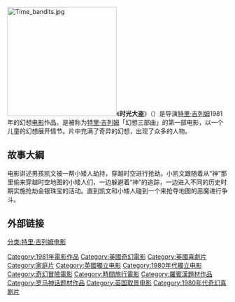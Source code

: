 [[File:Time_bandits.jpg|250px]]《'''时光大盗'''》（{{lang-en|'''''Time Bandits'''''}}）是导演[[特里·吉列姆|特里·吉列姆]]1981年的幻想[[电影|电影]]作品。是被称为[[特里·吉列姆|特里·吉列姆]]「幻想三部曲」的第一部电影，以一个儿童的幻想展开情节。片中充满了奇异的幻想，出现了众多的人物。

== 故事大綱 ==
电影讲述男孩凯文被一帮小矮人劫持，穿越时空进行抢劫。小凯文跟随着从“神”那里偷来穿越时空地图的小矮人们，一边躲避着“神”的追踪，一边进入不同的历史时期实施抢劫金银珠宝的活动。直到凯文和小矮人碰到一个来抢夺地图的恶魔进行争斗。

== 外部链接 ==

{{Terry Gilliam}}
{{Authority control}}
{{DEFAULTSORT:Time Bandits}}
[[Category:1981年電影作品|Category:1981年電影作品]]
[[Category:英國奇幻電影|Category:英國奇幻電影]]
[[Category:英國喜劇片|Category:英國喜劇片]]
[[Category:家庭片|Category:家庭片]]
[[Category:英國獨立电影|Category:英國獨立电影]]
[[Category:1980年代獨立电影|Category:1980年代獨立电影]]
[[Category:奇幻冒險電影|Category:奇幻冒險電影]]
[[Category:時間旅行電影|Category:時間旅行電影]]
[[Category:羅賓漢題材作品|Category:羅賓漢題材作品]]
[[Category:罗马神话题材作品|Category:罗马神话题材作品]]
[[Category:英国取景电影|Category:英国取景电影]]
[[分类:特里·吉列姆电影|分类:特里·吉列姆电影]]
[[Category:1980年代奇幻喜剧片|Category:1980年代奇幻喜剧片]]